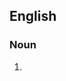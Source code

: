 {{also|réarrangements}}

==English==

===Noun===
{{head|en|noun form}}

# {{plural of|rearrangement|lang=en}}